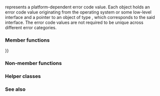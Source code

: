 {{cpp/title|error_code}}
{{cpp/error/error_code/navbar}}
{{ddcl|header=system_error|since=c++11|1=
class error_code;
}}

{{tt|std::error_code}} represents a platform-dependent error code value. Each {{tt|std::error_code}} object holds an error code value originating from the operating system or some low-level interface and a pointer to an object of type {{lc|std::error_category}}, which corresponds to the said interface. The error code values are not required to be unique across different error categories.

===Member functions===
{{dsc begin}}
{{dsc inc|cpp/error/error_code/dsc constructor}}
{{dsc inc|cpp/error/error_code/dsc operator{{=}}}}
{{dsc inc|cpp/error/error_code/dsc assign}}
{{dsc h2|Modifiers}}
{{dsc inc|cpp/error/error_code/dsc clear}}
{{dsc h2|Observers}}
{{dsc inc|cpp/error/error_code/dsc value}}
{{dsc inc|cpp/error/error_code/dsc category}}
{{dsc inc|cpp/error/error_code/dsc default_error_condition}}
{{dsc inc|cpp/error/error_code/dsc message}}
{{dsc inc|cpp/error/error_code/dsc operator bool}}
{{dsc end}}

===Non-member functions===
{{dsc begin}}
{{dsc inc|cpp/error/error_code/dsc operator_cmp}}
{{dsc inc|cpp/error/error_code/dsc operator_ltlt}}
{{dsc end}}

===Helper classes===
{{dsc begin}}
{{dsc inc|cpp/error/error_code/dsc is_error_code_enum}}
{{dsc inc|cpp/error/error_code/dsc hash}}
{{dsc end}}

===See also===
{{dsc begin}}
{{dsc inc|cpp/error/dsc error_condition}}
{{dsc inc|cpp/error/dsc error_category}}
{{dsc inc|cpp/error/errc/dsc make_error_code}}
{{dsc end}}

{{langlinks|de|es|fr|it|ja|pt|ru|zh}}